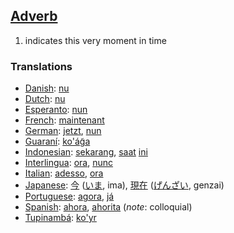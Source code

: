 ==[[Adverb]]==

# indicates this very moment in time

===Translations===

*[[Danish]]: [[nu]]
*[[Dutch]]: [[nu]]
*[[Esperanto]]: [[nun]]
*[[French]]: [[maintenant]]
*[[German]]: [[jetzt]], [[nun]]
*[[Guaraní]]: [[ko'ág̃a]]
*[[Indonesian]]: [[sekarang]], [[saat]] [[ini]]
*[[Interlingua]]: [[ora]], [[nunc]]
*[[Italian]]: [[adesso]], [[ora]]
*[[Japanese]]: [[今]] ([[いま]], ima), [[現在]] ([[げんざい]], genzai)
*[[Portuguese]]: [[agora]], [[já]]
*[[Spanish]]: [[ahora]], [[ahorita]] (''note'': colloquial)
*[[Tupinambá]]: [[ko'yr]]